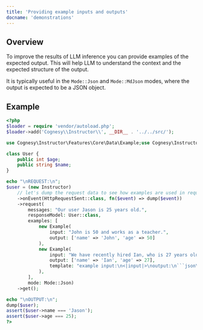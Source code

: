 ```yaml
---
title: 'Providing example inputs and outputs'
docname: 'demonstrations'
---
```


## Overview

To improve the results of LLM inference you can provide examples of the expected output.
This will help LLM to understand the context and the expected structure of the output.

It is typically useful in the `Mode::Json` and `Mode::MdJson` modes, where the output
is expected to be a JSON object.


## Example

```php
<?php
$loader = require 'vendor/autoload.php';
$loader->add('Cognesy\\Instructor\\', __DIR__ . '../../src/');

use Cognesy\Instructor\Features\Core\Data\Example;use Cognesy\Instructor\Instructor;use Cognesy\LLM\Http\Events\HttpRequestSent;use Cognesy\LLM\LLM\Enums\Mode;

class User {
    public int $age;
    public string $name;
}

echo "\nREQUEST:\n";
$user = (new Instructor)
    // let's dump the request data to see how examples are used in requests
    ->onEvent(HttpRequestSent::class, fn($event) => dump($event))
    ->request(
        messages: "Our user Jason is 25 years old.",
        responseModel: User::class,
        examples: [
            new Example(
                input: "John is 50 and works as a teacher.",
                output: ['name' => 'John', 'age' => 50]
            ),
            new Example(
                input: "We have recently hired Ian, who is 27 years old.",
                output: ['name' => 'Ian', 'age' => 27],
                template: "example input:\n<|input|>\noutput:\n```json\n<|output|>\n```\n",
            ),
        ],
        mode: Mode::Json)
    ->get();

echo "\nOUTPUT:\n";
dump($user);
assert($user->name === 'Jason');
assert($user->age === 25);
?>
```
